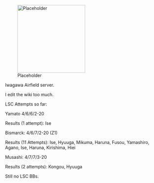 [[File:Placeholder|thumb|220px]]

Iwagawa Airfield server.

I edit the wiki too much.

LSC Attempts so far:

Yamato 4/6/6/2-20

Results (1 attempt): Ise

Bismarck: 4/6/7/2-20 (Z1)

Results (11 Attempts): Ise, Hyuuga, Mikuma, Haruna, Fusou, Yamashiro, Agano, Ise, Haruna, Kirishima, Hiei

Musashi: 4/7/7/3-20

Results (2 attempts): Kongou, Hyuuga

Still no LSC BBs.